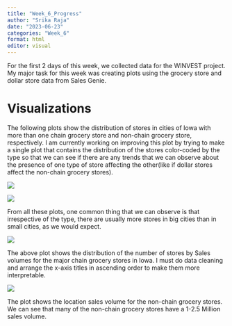 ```yaml
---
title: "Week_6_Progress"
author: "Srika Raja"
date: "2023-06-23"
categories: "Week_6"
format: html
editor: visual
---
```


For the first 2 days of this week, we collected data for the WINVEST project. My major task for this week was creating plots using the grocery store and dollar store data from Sales Genie.

# Visualizations

The following plots show the distribution of stores in cities of Iowa with more than one chain grocery store and non-chain grocery store, respectively. I am currently working on improving this plot by trying to make a single plot that contains the distribution of the stores color-coded by the type so that we can see if there are any trends that we can observe about the presence of one type of store affecting the other(like if dollar stores affect the non-chain grocery stores).

![](images/chaingrocerylocation.png)

![](images/nonchaingrocerylocation.png)

From all these plots, one common thing that we can observe is that irrespective of the type, there are usually more stores in big cities than in small cities, as we would expect.

![](images/sales_volume_for_chain_grocery.png)

The above plot shows the distribution of the number of stores by Sales volumes for the major chain grocery stores in Iowa. I must do data cleaning and arrange the x-axis titles in ascending order to make them more interpretable.

![](images/sales_volume_for_non_chain_grocery.png)

The plot shows the location sales volume for the non-chain grocery stores. We can see that many of the non-chain grocery stores have a 1-2.5 Million sales volume.
